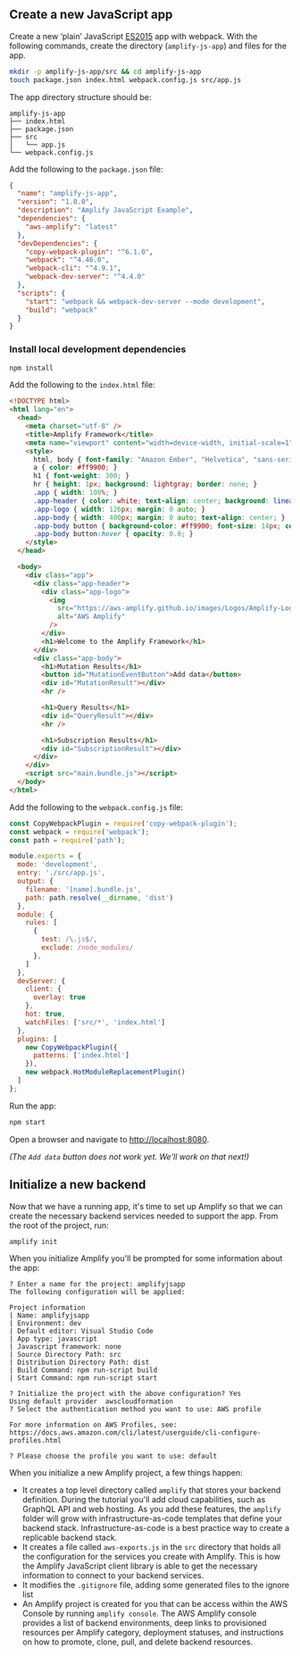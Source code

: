 ## Create a new JavaScript app

Create a new ‘plain’ JavaScript <a href="https://babeljs.io/docs/en/learn/" target="_blank">ES2015</a> app with webpack. With the following commands, create the directory (`amplify-js-app`) and files for the app.

```bash
mkdir -p amplify-js-app/src && cd amplify-js-app
touch package.json index.html webpack.config.js src/app.js
```

The app directory structure should be:

```console
amplify-js-app
├── index.html
├── package.json
├── src
│   └── app.js
└── webpack.config.js
```

Add the following to the `package.json` file:

```json
{
  "name": "amplify-js-app",
  "version": "1.0.0",
  "description": "Amplify JavaScript Example",
  "dependencies": {
    "aws-amplify": "latest"
  },
  "devDependencies": {
    "copy-webpack-plugin": "^6.1.0",
    "webpack": "^4.46.0",
    "webpack-cli": "^4.9.1",
    "webpack-dev-server": "^4.4.0"
  },
  "scripts": {
    "start": "webpack && webpack-dev-server --mode development",
    "build": "webpack"
  }
}
```

### Install local development dependencies

```bash
npm install
```

Add the following to the `index.html` file:

```html
<!DOCTYPE html>
<html lang="en">
  <head>
    <meta charset="utf-8" />
    <title>Amplify Framework</title>
    <meta name="viewport" content="width=device-width, initial-scale=1" />
    <style>
      html, body { font-family: "Amazon Ember", "Helvetica", "sans-serif"; margin: 0; }
      a { color: #ff9900; }
      h1 { font-weight: 300; }
      hr { height: 1px; background: lightgray; border: none; }
      .app { width: 100%; }
      .app-header { color: white; text-align: center; background: linear-gradient(30deg, #f90 55%, #ffc300); width: 100%; margin: 0 0 1em 0; padding: 3em 0 3em 0; box-shadow: 1px 2px 4px rgba(0, 0, 0, 0.3); }
      .app-logo { width: 126px; margin: 0 auto; }
      .app-body { width: 400px; margin: 0 auto; text-align: center; }
      .app-body button { background-color: #ff9900; font-size: 14px; color: white; text-transform: uppercase; padding: 1em; border: none; }
      .app-body button:hover { opacity: 0.8; }
    </style>
  </head>

  <body>
    <div class="app">
      <div class="app-header">
        <div class="app-logo">
          <img
            src="https://aws-amplify.github.io/images/Logos/Amplify-Logo-White.svg"
            alt="AWS Amplify"
          />
        </div>
        <h1>Welcome to the Amplify Framework</h1>
      </div>
      <div class="app-body">
        <h1>Mutation Results</h1>
        <button id="MutationEventButton">Add data</button>
        <div id="MutationResult"></div>
        <hr />

        <h1>Query Results</h1>
        <div id="QueryResult"></div>
        <hr />

        <h1>Subscription Results</h1>
        <div id="SubscriptionResult"></div>
      </div>
    </div>
    <script src="main.bundle.js"></script>
  </body>
</html>
```

Add the following to the `webpack.config.js` file:

```js
const CopyWebpackPlugin = require('copy-webpack-plugin');
const webpack = require('webpack');
const path = require('path');

module.exports = {
  mode: 'development',
  entry: './src/app.js',
  output: {
    filename: '[name].bundle.js',
    path: path.resolve(__dirname, 'dist')
  },
  module: {
    rules: [
      { 
        test: /\.js$/,
        exclude: /node_modules/
      },
    ]
  },
  devServer: {
    client: {
      overlay: true
    },
    hot: true,
    watchFiles: ['src/*', 'index.html']
  },
  plugins: [
    new CopyWebpackPlugin({
      patterns: ['index.html']
    }),
    new webpack.HotModuleReplacementPlugin()
  ]
};
```

Run the app:

```bash
npm start
```

Open a browser and navigate to <http://localhost:8080>.

_(The `Add data` button does not work yet. We'll work on that next!)_

## Initialize a new backend

Now that we have a running app, it's time to set up Amplify so that we can create the necessary backend services needed to support the app. From the root of the project, run:

```bash
amplify init
```

When you initialize Amplify you'll be prompted for some information about the app:

```console
? Enter a name for the project: amplifyjsapp
The following configuration will be applied:

Project information
| Name: amplifyjsapp
| Environment: dev
| Default editor: Visual Studio Code
| App type: javascript
| Javascript framework: none
| Source Directory Path: src
| Distribution Directory Path: dist
| Build Command: npm run-script build
| Start Command: npm run-script start

? Initialize the project with the above configuration? Yes
Using default provider  awscloudformation
? Select the authentication method you want to use: AWS profile

For more information on AWS Profiles, see:
https://docs.aws.amazon.com/cli/latest/userguide/cli-configure-profiles.html

? Please choose the profile you want to use: default
```

When you initialize a new Amplify project, a few things happen:

- It creates a top level directory called `amplify` that stores your backend definition. During the tutorial you'll add cloud capabilities, such as GraphQL API and web hosting. As you add these features, the `amplify` folder will grow with infrastructure-as-code templates that define your backend stack. Infrastructure-as-code is a best practice way to create a replicable backend stack.
- It creates a file called `aws-exports.js` in the `src` directory that holds all the configuration for the services you create with Amplify. This is how the Amplify JavaScript client library is able to get the necessary information to connect to your backend services.
- It modifies the `.gitignore` file, adding some generated files to the ignore list
- An Amplify project is created for you that can be access within the AWS Console by running `amplify console`. The AWS Amplify console provides a list of backend environments, deep links to provisioned resources per Amplify category, deployment statuses, and instructions on how to promote, clone, pull, and delete backend resources.
